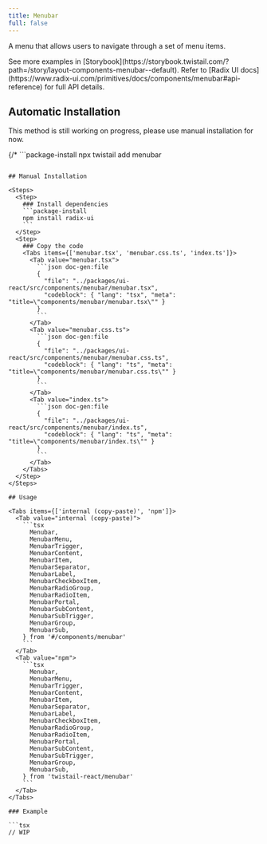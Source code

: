 ```yaml
---
title: Menubar
full: false
---
```


A menu that allows users to navigate through a set of menu items.

<Callout type='info'>
  See more examples in [Storybook](https://storybook.twistail.com/?path=/story/layout-components-menubar--default).
  Refer to [Radix UI docs](https://www.radix-ui.com/primitives/docs/components/menubar#api-reference) for full API details.
</Callout>

## Automatic Installation

<Callout type='warn'>
  This method is still working on progress, please use manual installation for now.
</Callout>

{/* ```package-install
npx twistail add menubar
``` */}

## Manual Installation

<Steps>
  <Step>
    ### Install dependencies
    ```package-install
    npm install radix-ui
    ```
  </Step>
  <Step>
    ### Copy the code
    <Tabs items={['menubar.tsx', 'menubar.css.ts', 'index.ts']}>
      <Tab value="menubar.tsx">
        ```json doc-gen:file
        {
          "file": "../packages/ui-react/src/components/menubar/menubar.tsx",
          "codeblock": { "lang": "tsx", "meta": "title=\"components/menubar/menubar.tsx\"" }
        }
        ```
      </Tab>
      <Tab value="menubar.css.ts">
        ```json doc-gen:file
        {
          "file": "../packages/ui-react/src/components/menubar/menubar.css.ts",
          "codeblock": { "lang": "ts", "meta": "title=\"components/menubar/menubar.css.ts\"" }
        }
        ```
      </Tab>
      <Tab value="index.ts">
        ```json doc-gen:file
        {
          "file": "../packages/ui-react/src/components/menubar/index.ts",
          "codeblock": { "lang": "ts", "meta": "title=\"components/menubar/index.ts\"" }
        }
        ```
      </Tab>
    </Tabs>
  </Step>
</Steps>

## Usage

<Tabs items={['internal (copy-paste)', 'npm']}>
  <Tab value="internal (copy-paste)">
    ```tsx
      Menubar,
      MenubarMenu,
      MenubarTrigger,
      MenubarContent,
      MenubarItem,
      MenubarSeparator,
      MenubarLabel,
      MenubarCheckboxItem,
      MenubarRadioGroup,
      MenubarRadioItem,
      MenubarPortal,
      MenubarSubContent,
      MenubarSubTrigger,
      MenubarGroup,
      MenubarSub,
    } from '#/components/menubar'
    ```
  </Tab>
  <Tab value="npm">
    ```tsx
      Menubar,
      MenubarMenu,
      MenubarTrigger,
      MenubarContent,
      MenubarItem,
      MenubarSeparator,
      MenubarLabel,
      MenubarCheckboxItem,
      MenubarRadioGroup,
      MenubarRadioItem,
      MenubarPortal,
      MenubarSubContent,
      MenubarSubTrigger,
      MenubarGroup,
      MenubarSub,
    } from 'twistail-react/menubar'
    ```
  </Tab>
</Tabs>

### Example

```tsx
// WIP
```
